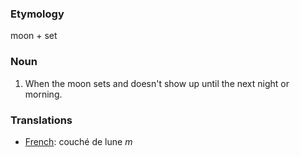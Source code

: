 ===Etymology===

moon + set

===Noun===

#When the moon sets and doesn't show up until the next night or morning.

===Translations===
*[[French]]: couché de lune ''m''